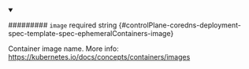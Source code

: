 
<details className="config-field" data-expandable="false" open>
<summary>

######### `image` <span className="config-field-required" data-required="false">required</span> <span className="config-field-type">string</span> <span className="config-field-default"></span> <span className="config-field-enum"></span> {#controlPlane-coredns-deployment-spec-template-spec-ephemeralContainers-image}

Container image name.
More info: https://kubernetes.io/docs/concepts/containers/images

</summary>



</details>
